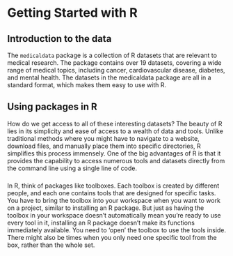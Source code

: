 # Getting Started with R

## Introduction to the data

The `medicaldata` package is a collection of R datasets that are relevant to medical research. The package contains over 19 datasets, covering a wide range of medical topics, including cancer, cardiovascular disease, diabetes, and mental health. The datasets in the medicaldata package are all in a standard format, which makes them easy to use with R.

## Using packages in R

How do we get access to all of these interesting datasets? The beauty of R lies in its simplicity and ease of access to a wealth of data and tools. Unlike traditional methods where you might have to navigate to a website, download files, and manually place them into specific directories, R simplifies this process immensely. One of the big advantages of R is that it provides the capability to access numerous tools and datasets directly from the command line using a single line of code.

### 

In R, think of packages like toolboxes. Each toolbox is created by different people, and each one contains tools that are designed for specific tasks. You have to bring the toolbox into your workspace when you want to work on a project, similar to installing an R package. But just as having the toolbox in your workspace doesn't automatically mean you're ready to use every tool in it, installing an R package doesn't make its functions immediately available. You need to 'open' the toolbox to use the tools inside. There might also be times when you only need one specific tool from the box, rather than the whole set.
